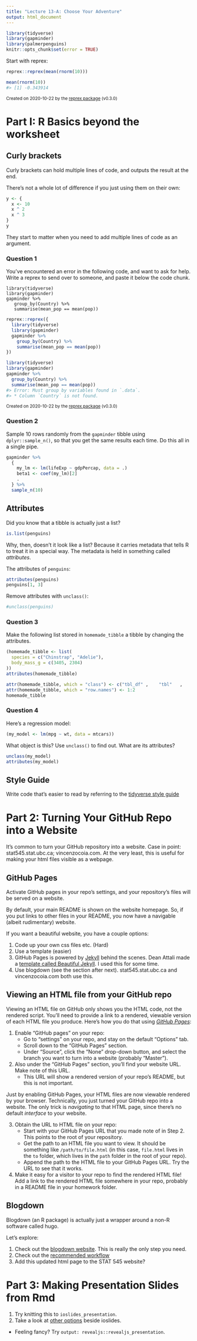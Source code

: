 ```yaml
---
title: "Lecture 13-A: Choose Your Adventure"
output: html_document
---
```


```r
library(tidyverse)
library(gapminder)
library(palmerpenguins)
knitr::opts_chunk$set(error = TRUE)
```

Start with reprex:

```r
reprex::reprex(mean(rnorm(10)))
```

``` r
mean(rnorm(10))
#> [1] -0.343914
```

<sup>Created on 2020-10-22 by the [reprex package](https://reprex.tidyverse.org) (v0.3.0)</sup>


# Part I: R Basics beyond the worksheet

## Curly brackets

Curly brackets can hold multiple lines of code, and outputs the result at the end.

There's not a whole lot of difference if you just using them on their own:

```r
y <- {
  x <- 10
  x ^ 2
  x ^ 3
}
y
```

They start to matter when you need to add multiple lines of code as an argument.

### Question 1

You've encountered an error in the following code, and want to ask for help. Write a reprex to send over to someone, and paste it below the code chunk.

```
library(tidyverse)
library(gapminder)
gapminder %>% 
   group_by(Country) %>% 
   summarise(mean_pop == mean(pop))
```

```r
reprex::reprex({
  library(tidyverse)
  library(gapminder)
  gapminder %>% 
    group_by(Country) %>% 
    summarise(mean_pop == mean(pop))
})
```

``` r
library(tidyverse)
library(gapminder)
gapminder %>% 
  group_by(Country) %>% 
  summarise(mean_pop == mean(pop))
#> Error: Must group by variables found in `.data`.
#> * Column `Country` is not found.
```

<sup>Created on 2020-10-22 by the [reprex package](https://reprex.tidyverse.org) (v0.3.0)</sup>

### Question 2

Sample 10 rows randomly from the `gapminder` tibble using `dplyr::sample_n()`, so that you get the same results each time. Do this all in a single pipe. 

```r
gapminder %>% 
  {
    my_lm <- lm(lifeExp ~ gdpPercap, data = .)
    beta1 <- coef(my_lm)[2]
    .
  } %>% 
  sample_n(10)

```


## Attributes

Did you know that a tibble is actually just a list?

```r
is.list(penguins)
```

Why, then, doesn't it look like a list? Because it carries metadata that tells R to treat it in a special way. The metadata is held in something called _attributes_.

The attributes of `penguins`:

```r
attributes(penguins)
penguins[1, 3]
```

Remove attributes with `unclass()`:

```r
#unclass(penguins)
```

### Question 3

Make the following list stored in `homemade_tibble` a tibble by changing the attributes.

```r
(homemade_tibble <- list(
  species = c("Chinstrap", "Adelie"),
  body_mass_g = c(3405, 2304)
))
attributes(homemade_tibble)
```

```r
attr(homemade_tibble, which = "class") <- c("tbl_df" ,    "tbl"   ,     "data.frame")
attr(homemade_tibble, which = "row.names") <- 1:2
homemade_tibble
```

### Question 4

Here's a regression model:

```r
(my_model <- lm(mpg ~ wt, data = mtcars))
```

What object is this? Use `unclass()` to find out. What are its attributes?

```r
unclass(my_model)
attributes(my_model)
```

## Style Guide

Write code that's easier to read by referring to the [tidyverse style guide](https://style.tidyverse.org/)

# Part 2: Turning Your GitHub Repo into a Website

It's common to turn your GitHub repository into a website. Case in point: stat545.stat.ubc.ca; vincenzocoia.com. 
At the very least, this is useful for making your html files visible as a webpage.


## GitHub Pages

Activate GitHub pages in your repo's settings, and your repository's files will be served on a website. 

By default, your main README is shown on the website homepage. So, if you put links to other files in your README, you now have a navigable (albeit rudimentary) website.

If you want a beautiful website, you have a couple options:

1. Code up your own css files etc. (Hard)
2. Use a template (easier)
  1. GitHub Pages is powered by [Jekyll](https://jekyllrb.com/docs/github-pages/) behind the scenes. Dean Attali made a [template called Beautiful Jekyll](https://github.com/daattali/beautiful-jekyll). I used this for some time.
  2. Use blogdown (see the section after next). stat545.stat.ubc.ca and vincenzocoia.com both use this.

## Viewing an HTML file from your GitHub repo

Viewing an HTML file on GitHub only shows you the HTML code, not the rendered script. You'll need to provide a link to a rendered, viewable version of each HTML file you produce. Here's how you do that using [_GitHub Pages_](https://pages.github.com/):

1. Enable "GitHub pages" on your repo:
    - Go to "settings" on your repo, and stay on the default "Options" tab.
    - Scroll down to the "GitHub Pages" section.
    - Under "Source", click the "None" drop-down button, and select the branch you want to turn into a website (probably "Master").
2. Also under the "GitHub Pages" section, you'll find your website URL. Make note of this URL.
	- This URL will show a rendered version of your repo's README, but this is not important.

Just by enabling GitHub Pages, your HTML files are now viewable rendered by your browser. Technically, you just turned your GitHub repo into a website. The only trick is _navigating_ to that HTML page, since there's no default _interface_ to your website.

3. Obtain the URL to  HTML file on your repo:
    - Start with your GitHub Pages URL that you made note of in Step 2. This points to the root of your repository. 
    - Get the path to an HTML file you want to view. It should be something like `/path/to/file.html` (in this case, `file.html` lives in the `to` folder, which lives in the `path` folder in the root of your repo). 
    - Append the path to the HTML file to your GitHub Pages URL. Try the URL to see that it works.
4. Make it easy for a visitor to your repo to find the rendered HTML file! Add a link to the rendered HTML file somewhere in your repo, probably in a README file in your homework folder.

## Blogdown

Blogdown (an R package) is actually just a wrapper around a non-R software called hugo. 

Let's explore:

1. Check out the [blogdown website](https://bookdown.org/yihui/blogdown/). This is really the only step you need.
2. Check out the [recommended workflow](https://bookdown.org/yihui/blogdown/workflow.html)
3. Add this updated html page to the STAT 545 website?

# Part 3: Making Presentation Slides from Rmd

1. Try knitting this to `ioslides_presentation`.
2. Take a look at [other options](https://rmarkdown.rstudio.com/lesson-11.html) beside ioslides.
  - Feeling fancy? Try `output: revealjs::revealjs_presentation`.